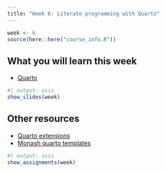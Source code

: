 ```yaml
---
title: "Week 6: Literate programming with Quarto"
---
```


```r
week <- 6
source(here::here("course_info.R"))
```

## What you will learn this week

* [Quarto](https://quarto.org)


```r
#| output: asis
show_slides(week)
```

## Other resources

* [Quarto extensions](https://quarto.org/docs/extensions/)
* [Monash quarto templates](https://github.com/quarto-monash)


```r
#| output: asis
show_assignments(week)
```

